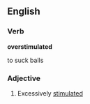 ==English==

===Verb===
'''overstimulated'''

to suck balls

===Adjective===
{{en-adj}}

# Excessively [[stimulated]]